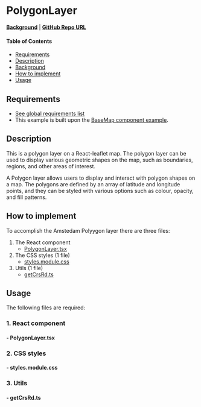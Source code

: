 

<Meta of={PolygonLayerStories} />

# PolygonLayer

**[Background](../?path=/docs/leaflet-layers--docs#polygon)** | **<a href="https://github.com/Amsterdam/ee-react-map-demos/tree/main/src/pages/ReactLeaflet/PolygonLayer" target="_blank">GitHub Repo URL</a>**

#### Table of Contents

- [Requirements](#requirements)
- [Description](#description)
- [Background](#background)
- [How to implement](#how-to-implement)
- [Usage](#usage)

## Requirements

- [See global requirements list](../?path=/docs/global-requirements--docs)
- This example is built upon the [BaseMap component example](../?path=/docs/react-leaflet-baselayer--docs).

## Description

This is a polygon layer on a React-leaflet map. The polygon layer can be used to display various geometric shapes on the map, such as boundaries, regions, and other areas of interest.

A Polygon layer allows users to display and interact with polygon shapes on a map. The polygons are defined by an array of latitude and longitude points, and they can be styled with various options such as colour, opacity, and fill patterns.

## How to implement

To accomplish the Amstedam Polyygon layer there are three files:

1. The React component
    * [PolygonLayer.tsx](#--polygonlayertsx)
2. The CSS styles (1 file)
    * [styles.module.css](#--stylesmodulecss)
3. Utils (1 file)
    * [getCrsRd.ts](#--getcrsrdts)

## Usage

The following files are required:

### 1. React component

#### - PolygonLayer.tsx

<Source code={PolygonLayer} />

### 2. CSS styles

#### - styles.module.css

<Source code={styles} />

### 3. Utils

#### - getCrsRd.ts

<Source code={getCrsRd} />
